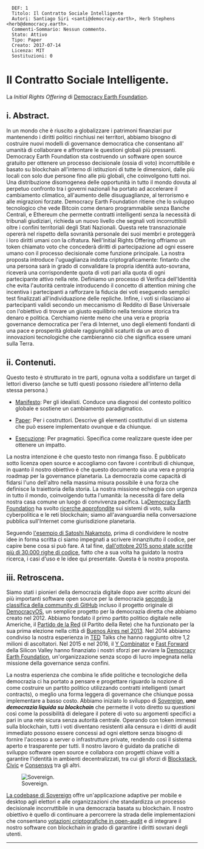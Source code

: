 <pre>
  DEF: 1
  Titolo: Il Contratto Sociale Intelligente
  Autori: Santiago Siri <santi@democracy.earth>, Herb Stephens <herb@democracy.earth>.
  Commenti-Sommario: Nessun commento.
  Stato: Attivo
  Tipo: Paper
  Creato: 2017-07-14
  Licenza: MIT
  Sostituzioni: 0
</pre>

=Il Contratto Sociale Intelligente.=
La ''Initial Rights Offering'' di [http://democracy.earth Democracy Earth Foundation].


==i. Abstract.==
In un mondo che è riuscito a globalizzare i patrimoni finanziari pur mantenendo i diritti politici rinchiusi nei territori, abbiamo bisogno di costruire nuovi modelli di governance democratica che consentano all' umanità di collaborare e affrontare le questioni globali più pressanti. Democracy Earth Foundation sta costruendo un software open source gratuito per ottenere un processo decisionale (ossia di voto) incorruttibile e basato su blockchain all'interno di istituzioni di tutte le dimensioni, dalle più locali con solo due persone fino alle più globali, che coinvolgono tutti noi. Una distribuzione disomogenea delle opportunità in tutto il mondo dovuta al perpetuo confronto tra i governi nazionali ha portato ad accelerare il cambiamento climatico, all'aumento delle disuguaglianze, al terrorismo e alle migrazioni forzate. Democracy Earth Foundation ritiene che lo sviluppo tecnologico che vede Bitcoin come denaro programmabile senza Banche Centrali, e Ethereum che permette contratti intelligenti senza la necessità di tribunali giudiziari, richieda un nuovo livello che segnali voti incorruttibili oltre i confini territoriali degli Stati Nazionali. Questa rete transnazionale opererà nel rispetto della sovranità personale dei suoi membri e proteggerà i loro diritti umani con la cifratura. Nell'Initial Rights Offering offriamo un token chiamato voto che concederà diritti di partecipazione ad ogni essere umano con il processo decisionale come funzione principale. La nostra proposta introduce l'uguaglianza indotta criptograficamente: fintanto che una persona sarà in grado di convalidare la propria identità auto-sovrana, riceverà una corrispondente quota di voti pari alla quota di ogni partecipante attivo nella rete. Definiamo un processo di Verifica dell'Identità che evita l'autorità centrale introducendo il concetto di attention mining che incentiva i partecipanti a rafforzare la fiducia dei voti eseguendo semplici test finalizzati all'individuazione delle repliche. Infine, i voti si rilasciano ai partecipanti validi secondo un meccanismo di Reddito di Base Universale con l'obiettivo di trovare un giusto equilibrio nella tensione storica tra denaro e politica. Cerchiamo niente meno che una vera e propria governance democratica per l'era di Internet, uno degli elementi fondanti di una pace e prosperità globale raggiungibili scaturiti da un arco di innovazioni tecnologiche che cambieranno ciò che significa essere umani sulla Terra. 

==ii. Contenuti.==

Questo testo è strutturato in tre parti, ognuna volta a soddisfare un target di lettori diverso (anche se tutti questi possono risiedere all'interno della stessa persona.)

* [[#Manifesto|Manifesto]]: Per gli idealisti. Conduce una diagnosi del contesto politico globale e sostiene un cambiamento paradigmatico.

* [[#Paper|Paper]]: Per i costruttori. Descrive gli elementi costitutivi di un sistema che può essere implementato ovunque e da chiunque.


* [[#Execution|Esecuzione]]: Per pragmatici. Specifica come realizzare queste idee per ottenere un impatto.

La nostra intenzione è che questo testo non rimanga fisso. È pubblicato sotto licenza open source e accogliamo con favore i contributi di chiunque, in quanto il nostro obiettivo è che questo documento sia una vera e propria roadmap per la governance planetaria. La democrazia come capacità di fidarsi l'uno dell'altro nella massima misura possibile è una forza che definisce la traiettoria della storia. La nostra missione echeggia con urgenza in tutto il mondo, coinvolgendo tutta l'umanità: la necessità di fare della nostra casa comune un luogo di convivenza pacifica. La[http://democracy.earth Democracy Earth Foundation] ha svolto [[#Background|ricerche approfondite]] sui sistemi di voto, sulla cyberpolitica e le reti blockchain; siamo all'avanguardia nella conversazione pubblica sull'Internet come giurisdizione planetaria.

Seguendo [https://twitter.com/lsukernik/status/892101885771034628 l'esempio di Satoshi Nakamoto], prima di condividere le nostre idee in forma scritta ci siamo impegnati a scrivere innanzitutto il codice, per capire bene cosa si può fare. A tal fine, [https://github.com/DemocracyEarth/sovereign dall'ottobre 2015 sono state scritte più di 30.000 righe di codice], fatto che a sua volta ha guidato la nostra ricerca, i casi d'uso e le idee qui presentate. Questa è la nostra proposta.

==iii. Retroscena.==

Siamo stati i pionieri della democrazia digitale dopo aver scritto alcuni dei più importanti software open source per la democrazia [https://github.com/search?utf8=%E2%9C%93&q=topic%3Ademocracy&type=Repositories secondo la classifica della community di GitHub] incluso il progetto originale di [https://www.youtube.com/watch?v=qNCgfd7dNb0 DemocracyOS], un semplice progetto per la democrazia diretta che abbiamo creato nel 2012. Abbiamo fondato il primo partito politico digitale nelle Americhe, il [http://partidodelared.org Partido de la Red] (il Partito della Rete) che ha funzionato per la sua prima elezione nella città di [http://www.wired.co.uk/article/e-voting Buenos Aires nel 2013]. Nel 2014 abbiamo condiviso la nostra esperienza in [https://www.ted.com/talks/pia_mancini_how_to_upgrade_democracy_for_the_internet_era TED] Talks che hanno raggiunto oltre 1,2 milioni di ascoltatori. Nel 2015 e nel 2016, il [http://ycombinator.com Y Combinator] e [http://ffwd.org Fast Forward] della Silicon Valley hanno finanziato i nostri sforzi per avviare la [http://democracy.earth Democracy Earth Foundation], un'organizzazione senza scopo di lucro impegnata nella missione della governance senza confini.

La nostra esperienza che combina le sfide politiche e tecnologiche della democrazia ci ha portato a pensare e progettare riguardo la nozione di come costruire un partito politico utilizzando contratti intelligenti (smart contracts), o meglio una forma leggera di governance che chiunque possa implementare a basso costo. Abbiamo iniziato lo sviluppo di [http://sovereign.software Sovereign], '''''una democrazia liquida su blockchain''''' che permette il voto diretto su questioni così come la possibilità di delegare il potere di voto su argomenti specifici a pari in una rete sicura senza autorità centrale. Operando con token immessi sulla blockchain, tutti i voti diventano resistenti alla censura e i diritti di audit immediato possono essere concessi ad ogni elettore senza bisogno di fornire l'accesso a server o infrastrutture private, rendendo così il sistema aperto e trasparente per tutti. Il nostro lavoro è guidato da pratiche di sviluppo software open source e collabora con progetti chiave volti a garantire l'identità in ambienti decentralizzati, tra cui gli sforzi di [https://blockstack.org/blockstack_usenix16.pdf Blockstack], [http://civic.com Civic] e [https://whitepaper.uport.me/uPort_whitepaper_DRAFT20170221.pdf Consensys] tra gli altri.

[[File:/images/sovereign.png|Sovereign.]]

[https://github.com/DemocracyEarth/sovereign La codebase di Sovereign] offre un'applicazione adaptive per mobile e desktop agli elettori e alle organizzazioni che standardizza un processo decisionale incorruttibile in una democrazia basata su blockchain. Il nostro obiettivo è quello di continuare a percorrere la strada delle implementazioni che consentano [https://www.usenix.org/legacy/event/sec08/tech/full_papers/adida/adida.pdf votazioni criptografiche in open-audit] e di integrare il nostro software con blockchain in grado di garantire i diritti sovrani degli utenti.

----
